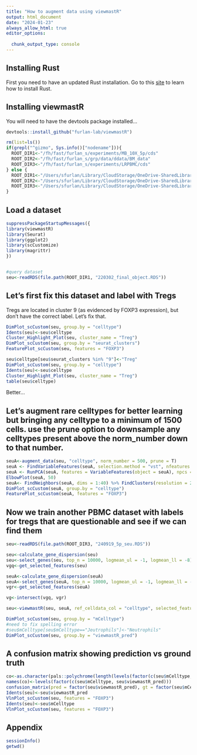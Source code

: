 ```yaml
---
title: "How to augment data using viewmastR"
output: html_document
date: "2024-01-23"
always_allow_html: true
editor_options: 
  
  chunk_output_type: console
---
```


## Installing Rust

First you need to have an updated Rust installation. Go to this [site](https://www.rust-lang.org/tools/install) to learn how to install Rust.


## Installing viewmastR

You will need to have the devtools package installed...

```r
devtools::install_github("furlan-lab/viewmastR")
```

```r
rm(list=ls())
if(grepl("^gizmo", Sys.info()["nodename"])){
  ROOT_DIR1<-"/fh/fast/furlan_s/experiments/MB_10X_5p/cds"
  ROOT_DIR2<-"/fh/fast/furlan_s/grp/data/ddata/BM_data"
  ROOT_DIR3<-"/fh/fast/furlan_s/experiments/LRPBMC/cds"
} else {
  ROOT_DIR1<-"/Users/sfurlan/Library/CloudStorage/OneDrive-SharedLibraries-FredHutchinsonCancerCenter/Furlan_Lab - General/experiments/MB_10X_5p/cds"
  ROOT_DIR2<-"/Users/sfurlan/Library/CloudStorage/OneDrive-SharedLibraries-FredHutchinsonCancerCenter/Furlan_Lab - General/datasets/Healthy_BM_greenleaf"
  ROOT_DIR3<-"/Users/sfurlan/Library/CloudStorage/OneDrive-SharedLibraries-FredHutchinsonCancerCenter/Furlan_Lab - General/experiments/LRPBMC/cds"
}
```

## Load a dataset

```r
suppressPackageStartupMessages({
library(viewmastR)
library(Seurat)
library(ggplot2)
library(scCustomize)
library(magrittr)
})


#query dataset
seu<-readRDS(file.path(ROOT_DIR1, "220302_final_object.RDS"))

```

## Let's first fix this dataset and label with Tregs 

Tregs are located in cluster 9 (as evidenced by FOXP3 expression), but don't have the correct label.  Let's fix that.
```r
DimPlot_scCustom(seu, group.by = "celltype")
Idents(seu)<-seu$celltype
Cluster_Highlight_Plot(seu, cluster_name = "Treg")
DimPlot_scCustom(seu, group.by = "seurat_clusters")
FeaturePlot_scCustom(seu, features = "FOXP3")
```

```r
seu$celltype[seu$seurat_clusters %in% "9"]<-"Treg"
DimPlot_scCustom(seu, group.by = "celltype")
Idents(seu)<-seu$celltype
Cluster_Highlight_Plot(seu, cluster_name = "Treg")
table(seu$celltype)
```

Better...

## Let's augment rare celltypes for better learning but bringing any celltype to a minimum of 1500 cells.  use the prune option to downsample any celltypes present above the norm_number down to that number.

```r

seuA<-augment_data(seu, "celltype", norm_number = 500, prune = T)
seuA <- FindVariableFeatures(seuA, selection.method = "vst", nfeatures = 3000) %>% NormalizeData() %>% ScaleData()
seuA <- RunPCA(seuA, features = VariableFeatures(object = seuA), npcs = 50)
ElbowPlot(seuA, 50) 
seuA<- FindNeighbors(seuA, dims = 1:40) %>% FindClusters(resolution = 2) %>% RunUMAP(dims = 1:40, n.components = 2)
DimPlot_scCustom(seuA, group.by = "celltype")
FeaturePlot_scCustom(seuA, features = "FOXP3")

```


## Now we train another PBMC dataset with labels for tregs that are questionable and see if we can find them
```r

seu<-readRDS(file.path(ROOT_DIR3, "240919_5p_seu.RDS"))

seu<-calculate_gene_dispersion(seu)
seu<-select_genes(seu, top_n = 10000, logmean_ul = -1, logmean_ll = -8)
vgq<-get_selected_features(seu)

seuA<-calculate_gene_dispersion(seuA)
seuA<-select_genes(seuA, top_n = 10000, logmean_ul = -1, logmean_ll = -8)
vgr<-get_selected_features(seuA)

vg<-intersect(vgq, vgr)

seu<-viewmastR(seu, seuA, ref_celldata_col = "celltype", selected_features = vg)

DimPlot_scCustom(seu, group.by = "mCelltype")
#need to fix spelling error
#seu$mCelltype[seu$mCelltype=="Jeutrophils"]<-"Neutrophils"
DimPlot_scCustom(seu, group.by = "viewmastR_pred")
```


## A confusion matrix showing prediction vs ground truth
```r
co<-as.character(pals::polychrome(length(levels(factor(c(seu$mCelltype, seu$viewmastR_pred))))))
names(co)<-levels(factor(c(seu$mCelltype, seu$viewmastR_pred)))
confusion_matrix(pred = factor(seu$viewmastR_pred), gt = factor(seu$mCelltype), cols = co)
Idents(seu)<-seu$viewmastR_pred
VlnPlot_scCustom(seu, features = "FOXP3")
Idents(seu)<-seu$mCelltype
VlnPlot_scCustom(seu, features = "FOXP3")
```



## Appendix
```r
sessionInfo()
getwd()
```
